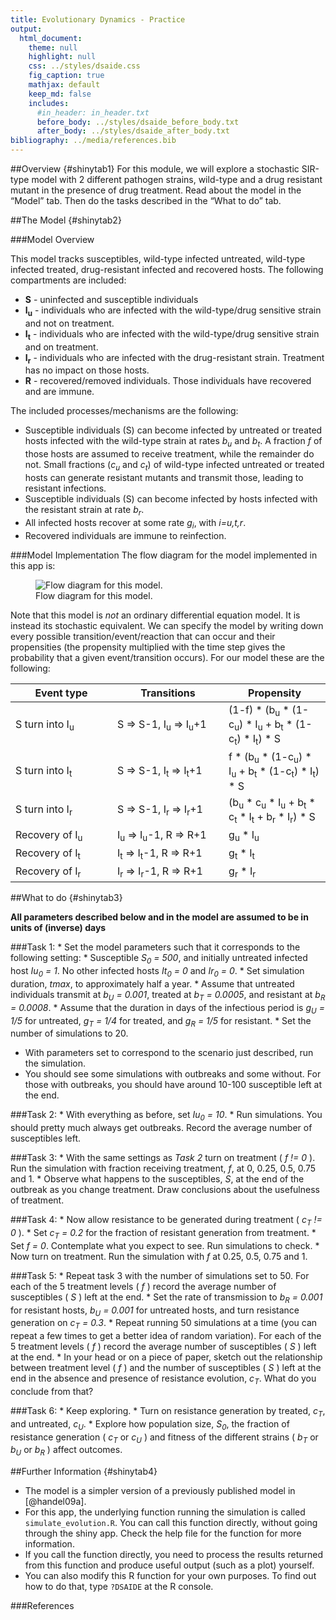 ```yaml
---
title: Evolutionary Dynamics - Practice
output:
  html_document:
    theme: null
    highlight: null
    css: ../styles/dsaide.css
    fig_caption: true
    mathjax: default 
    keep_md: false
    includes:
      #in_header: in_header.txt
      before_body: ../styles/dsaide_before_body.txt
      after_body: ../styles/dsaide_after_body.txt 
bibliography: ../media/references.bib
---
```


##Overview {#shinytab1}
For this module, we will explore a stochastic SIR-type model with 2 different pathogen strains, wild-type and a drug resistant mutant in the presence of drug treatment. Read about the model in the "Model" tab. Then do the tasks described in the "What to do" tab.


##The Model {#shinytab2}

###Model Overview

This model tracks susceptibles, wild-type infected untreated, wild-type infected treated, drug-resistant infected and recovered hosts. 
The following compartments are included:  

* **S** - uninfected and susceptible individuals 
* **I~u~** - individuals who are infected with the wild-type/drug sensitive strain and not on treatment.
* **I~t~** - individuals who are infected with the wild-type/drug sensitive strain and on treatment.
* **I~r~** - individuals who are infected with the drug-resistant strain. Treatment has no impact on those hosts.
* **R** - recovered/removed individuals. Those individuals have recovered and are immune. 


The included processes/mechanisms are the following:

* Susceptible individuals (S) can become infected by untreated or treated hosts infected with the wild-type strain at rates _b~u~_ and _b~t~_. A fraction _f_ of those hosts are assumed to receive treatment, while the remainder do not. Small fractions (_c~u~_ and _c~t~_) of wild-type infected untreated or treated hosts can generate resistant mutants and transmit those, leading to resistant infections.  
* Susceptible individuals (S) can become infected by hosts infected with the resistant strain at rate _b~r~_. 
* All infected hosts recover at some rate _g~i~_, with _i=u,t,r_. 
* Recovered individuals are immune to reinfection. 


###Model Implementation
The flow diagram for the model implemented in this app is:

![Flow diagram for this model.](../media/evolutionmodel.png)


Note that this model is _not_ an ordinary differential equation model. It is instead its stochastic equivalent.
We can specify the model by writing down every possible transition/event/reaction that can occur and their propensities (the propensity multiplied with the
time step gives the probability that a given event/transition occurs). For our model these are the following:

Event type              |  Transitions               |   Propensity      |
----------              |  -----------               |   ----------      |
S turn into I~u~        |  S => S-1,  I~u~ => I~u~+1 |   (1-f) * (b~u~ * (1-c~u~) * I~u~ + b~t~ * (1-c~t~) * I~t~) * S  |
S turn into I~t~        |  S => S-1,  I~t~ => I~t~+1 |   f * (b~u~ * (1-c~u~) * I~u~ + b~t~ * (1-c~t~) * I~t~) * S  |
S turn into I~r~        |  S => S-1,  I~r~ => I~r~+1 |   (b~u~ * c~u~ * I~u~ + b~t~ * c~t~ * I~t~ + b~r~ * I~r~) * S  |
Recovery of I~u~        |  I~u~ => I~u~-1, R => R+1  |   g~u~ * I~u~       |
Recovery of I~t~        |  I~t~ => I~t~-1, R => R+1  |   g~t~ * I~t~       |
Recovery of I~r~        |  I~r~ => I~r~-1, R => R+1  |   g~r~ * I~r~       |




##What to do {#shinytab3}

__All parameters described below and in the model are assumed to be in units of (inverse) days__
      
###Task 1: 
* Set the model parameters such that it corresponds to the following setting: 
    * Susceptible _S~0~ = 500_, and initially untreated infected host _Iu~0~ = 1_. No other infected hosts _It~0~ = 0_ and _Ir~0~ = 0_.
    * Set simulation duration, _tmax_, to approximately half a year.
    * Assume that untreated individuals transmit at _b~U~ = 0.001_, treated at _b~T~ = 0.0005_, and resistant at _b~R~ = 0.0008_. 
    * Assume that the duration in days of the infectious period is _g~U~ = 1/5_ for untreated, _g~T~ = 1/4_ for treated, and _g~R~ = 1/5_ for resistant. 
    * Set the number of simulations to 20.
    
* With parameters set to correspond to the scenario just described, run the simulation.
* You should see some simulations with outbreaks and some without. For those with outbreaks, you should have around 10-100 susceptible left at the end.

###Task 2: 
* With everything as before, set _Iu~0~ = 10_. 
* Run simulations. You should pretty much always get outbreaks. Record the average number of susceptibles left.


###Task 3: 
* With the same settings as _Task 2_ turn on treatment ( _f != 0_ ). Run the simulation with fraction receiving treatment, _f_, at 0, 0.25, 0.5, 0.75 and 1.
* Observe what happens to the susceptibles, _S_, at the end of the outbreak as you change treatment. Draw conclusions about the usefulness of treatment.

###Task 4: 
* Now allow resistance to be generated during treatment ( _c~T~ != 0_ ). 
* Set _c~T~ = 0.2_ for the fraction of resistant generation from treatment.
* Set _f = 0_. Contemplate what you expect to see. Run simulations to check.
* Now turn on treatment. Run the simulation with _f_ at 0.25, 0.5, 0.75 and 1.

###Task 5: 
* Repeat task 3 with the number of simulations set to 50. For each of the 5 treatment levels ( _f_ ) record the average number of susceptibles ( _S_ ) left at the end. 
* Set the rate of transmission to _b~R~ = 0.001_ for resistant hosts, _b~U~ = 0.001_ for untreated hosts, and turn resistance generation on _c~T~ = 0.3_.
* Repeat running 50 simulations at a time (you can repeat a few times to get a better idea of random variation). For each of the 5 treatment levels ( _f_ ) record the average number of susceptibles ( _S_ ) left at the end. 
* In your head or on a piece of paper, sketch out the relationship between treatment level ( _f_ ) and the number of susceptibles ( _S_ ) left at the end in the absence and presence of resistance evolution, _c~T~_. What do you conclude from that?

###Task 6: 
* Keep exploring. 
* Turn on resistance generation by treated, _c~T~_, and untreated, _c~U~_. 
* Explore how population size, _S~0~_, the fraction of resistance generation ( _c~T~_ or _c~U~_ ) and fitness of the different strains ( _b~T~_ or _b~U~_ or _b~R~_ ) affect outcomes.



##Further Information {#shinytab4}

* The model is a simpler version of a previously published model in [@handel09a]. 
* For this app, the underlying function running the simulation is called `simulate_evolution.R`. You can call this function directly, without going through the shiny app. Check the help file for the function for more information. 
* If you call the function directly, you need to process the results returned from this function and produce useful output (such as a plot) yourself. 
* You can also modify this R function for your own purposes. To find out how to do that, type `?DSAIDE` at the R console.

###References




